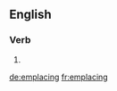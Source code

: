 ==English==

===Verb===
{{head|en}}

# {{present participle of|emplace|lang=en}}

[[de:emplacing]]
[[fr:emplacing]]